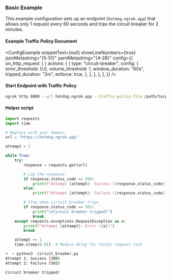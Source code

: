 
### Basic Example

This example configuration sets up an endpoint (`hotdog.ngrok.app`) that allows only 1 request every 60 seconds and trips the circuit breaker for 2 minutes.

#### Example Traffic Policy Document

<ConfigExample
	snippetText={null}
	showLineNumbers={true}
	jsonMetastring="{5-51}"
	yamlMetastring="{4-28}"
	config={{
		on_http_request: [
			{
				actions: [
					{
						type: "circuit-breaker",
						config: {
							error_threshold: 0.0,
							volume_threshold: 1,
							window_duration: "60s",
							tripped_duration: "2m",
							enforce: true,
						},
					},
				],
			},
		],
	}}
/>

#### Start Endpoint with Traffic Policy

```bash
ngrok http 8080 --url hotdog.ngrok.app --traffic-policy-file /path/to/policy.yml
```

#### Helper script

```python
import requests
import time

# Replace with your domain
url = "https://hotdog.ngrok.app"

attempt = 1

while True:
    try:
        response = requests.get(url)

        # Log the response
        if response.status_code == 200:
            print(f"Attempt {attempt}: Success ({response.status_code})")
        else:
            print(f"Attempt {attempt}: Failure ({response.status_code})")

        # Stop when circuit breaker trips
        if response.status_code == 503:
            print("\nCircuit breaker tripped!")
            break
    except requests.exceptions.RequestException as e:
        print(f"Attempt {attempt}: Error ({e})")
        break

    attempt += 1
    time.sleep(0.01)  # Reduce delay for faster request rate
```

```bash
➜  ~ python3  circuit_breaker.py
Attempt 1: Success (200)
Attempt 2: Failure (503)

Circuit breaker tripped!
```
